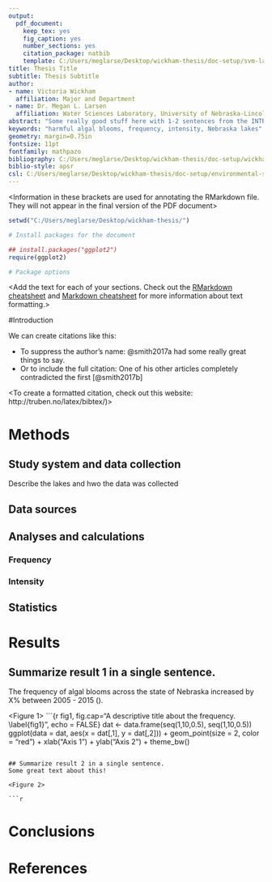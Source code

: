 ```yaml
---
output: 
  pdf_document:
    keep_tex: yes
    fig_caption: yes
    number_sections: yes
    citation_package: natbib
    template: C:/Users/meglarse/Desktop/wickham-thesis/doc-setup/svm-latex-ms.tex
title: Thesis Title
subtitle: Thesis Subtitle
author: 
- name: Victoria Wickham
  affiliation: Major and Department 
- name: Dr. Megan L. Larsen
  affiliation: Water Sciences Laboratory, University of Nebraska-Lincoln
abstract: "Some really good stuff here with 1-2 sentences from the INTRO, RESULTS, and CONCLUSIONS. This section should be no longer than 300 words."
keywords: "harmful algal blooms, frequency, intensity, Nebraska lakes"
geometry: margin=0.75in
fontsize: 11pt
fontfamily: mathpazo
bibliography: C:/Users/meglarse/Desktop/wickham-thesis/doc-setup/wickham-thesis-bib.bib
biblio-style: apsr
csl: C:/Users/meglarse/Desktop/wickham-thesis/doc-setup/environmental-science-and-technology.csl
---
```


<Information in these brackets are used for annotating the RMarkdown file. They will not appear in the final version of the PDF document>

<Setup the global options for the R chunks in your document>
```r

setwd("C:/Users/meglarse/Desktop/wickham-thesis/")

# Install packages for the document

## install.packages("ggplot2")
require(ggplot2)

# Package options

```

<Setup the front matter for your document>
\clearpage
\tableofcontents <creates a table of contents for your document>
\newpage
\listoftables <creates a list of all tables>
\newpage
\listoffigures <creates a list of all figures>
\newpage

<Add the text for each of your sections. Check out the [RMarkdown cheatsheet](https://www.rstudio.com/wp-content/uploads/2015/02/rmarkdown-cheatsheet.pdf) and [Markdown cheatsheet](https://github.com/adam-p/markdown-here/wiki/Markdown-Cheatsheet#lists) for more information about text formatting.>

#Introduction

We can create citations like this: 

  - To suppress the author's name: @smith2017a had some really great things to say.
  - Or to include the full citation: One of his other articles completely contradicted the first [@smith2017b]
  
<To create a formatted citation, check out this website: http://truben.no/latex/bibtex/)>

# Methods
## Study system and data collection
Describe the lakes and hwo the data was collected

## Data sources

## Analyses and calculations
### Frequency

### Intensity

## Statistics

# Results
<Data cleanup>
<Calculations>
<Data Reduction>

## Summarize result 1 in a single sentence.
The frequency of algal blooms across the state of Nebraska increased by X\% between 2005 - 2015 (\autoref{fig1}).

<Figure 1>
```{r fig1, fig.cap="A descriptive title about the frequency. \\label{fig1}", echo = FALSE}
dat <- data.frame(seq(1,10,0.5), seq(1,10,0.5))
ggplot(data = dat, aes(x = dat[,1], y = dat[,2])) +
  geom_point(size = 2, color = "red") +
  xlab("Axis 1") +
  ylab("Axis 2") +
  theme_bw()

```

## Summarize result 2 in a single sentence.
Some great text about this!

<Figure 2>

```r
```

# Conclusions

# References

